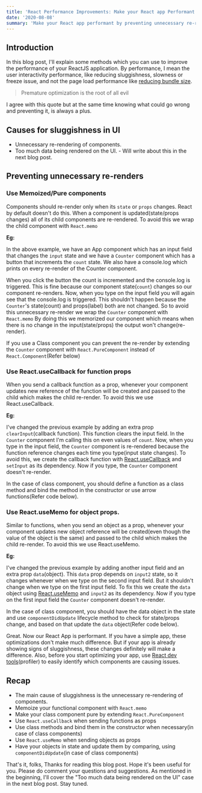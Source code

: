```yaml
---
title: 'React Performance Improvements: Make your React app Performant.'
date: '2020-08-08'
summary: 'Make your React app performant by preventing unnecessary re-renders'
---
```



## Introduction

In this blog post, I'll explain some methods which you can use to improve the performance of your ReactJS application. By performance, I mean the user interactivity performance, like reducing sluggishness, slowness or freeze issue, and not the page load performance like [reducing bundle size](https://dev.to/nikhilkumaran/webpack-optimizations-production-ready-react-app-1jl3). 

> Premature optimization is the root of all evil

I agree with this quote but at the same time knowing what could go wrong and preventing it, is always a plus.

## Causes for sluggishness in UI

- Unnecessary re-rendering of components.
- Too much data being rendered on the UI. - Will write about this in the next blog post.

## Preventing unnecessary re-renders

### Use Memoized/Pure components

Components should re-render only when its `state` or `props` changes. React by default doesn't do this. When a component is updated(state/props changes) all of its child components are re-rendered. To avoid this we wrap the child component with `React.memo`

**Eg:**

<Codesandbox src="https://codesandbox.io/embed/react-performance-eg-1-wcg93" />

In the above example, we have an App component which has an input field that changes the `input` state and we have a `Counter` component which has a button that increments the `count` state. We also have a console.log which prints on every re-render of the Counter component. 

When you click the button the count is incremented and the console.log is triggered. This is fine because our component state(`count`) changes so our component re-renders. 
Now, when you type on the input field you will again see that the console.log is triggered. This shouldn't happen because the `Counter`'s state(count) and props(label) both are not changed. 
So to avoid this unnecessary re-render we wrap the `Counter` component with `React.memo` By doing this we memorized our component which means when there is no change in the input(state/props) the output won't change(re-render).

If you use a Class component you can prevent the re-render by extending the `Counter` component with `React.PureComponent` instead of `React.Component`(Refer below)

<Codesandbox src="https://codesandbox.io/embed/react-performance-class-components-eg-1-54lu0" />

### Use React.useCallback for function props

When you send a callback function as a prop, whenever your component updates new reference of the function will be created and passed to the child which makes the child re-render. To avoid this we use React.useCallback.

**Eg:**

<Codesandbox src="https://codesandbox.io/embed/react-performance-eg-2-onbyy" />

I've changed the previous example by adding an extra prop `clearInput`(callback function).
This function clears the input field. In the `Counter` component I'm calling this on even values of `count`. Now, when you type in the input field, the `Counter` component is re-rendered because the function reference changes each time you type(input state changes). 
To avoid this, we create the callback function with [React.useCallback](https://reactjs.org/docs/hooks-reference.html#usecallback) and `setInput` as its dependency.
Now if you type, the `Counter` component doesn't re-render.

In the case of class component, you should define a function as a class method and bind the method in the constructor or use arrow functions(Refer code below).

<Codesandbox src="https://codesandbox.io/embed/react-performance-class-components-eg-2-j3zm4" />

### Use React.useMemo for object props.

Similar to functions, when you send an object as a prop, whenever your component updates new object reference will be created(even though the value of the object is the same) and passed to the child which makes the child re-render. To avoid this we use React.useMemo.

**Eg:**

<Codesandbox src="https://codesandbox.io/embed/react-performance-eg-3-nnrwy" />

I've changed the previous example by adding another input field and an extra prop `data`(object).
This `data` prop depends on `input2` state, so it changes whenever when we type on the second input field. But it shouldn't change when we type on the first input field.
To fix this we create the `data` object using [React.useMemo](https://reactjs.org/docs/hooks-reference.html#usememo) and `input2` as its dependency.
Now if you type on the first input field the `Counter` component doesn't re-render.

In the case of class component, you should have the data object in the state and use `componentDidUpdate` lifecycle method to check for state/props change, and based on that update the `data` object(Refer code below).

<Codesandbox src="https://codesandbox.io/embed/react-performance-class-components-eg-3-u7msz" />

Great. Now our React App is performant. If you have a simple app, these optimizations don't make much difference. But if your app is already showing signs of sluggishness, these changes definitely will make a difference. Also, before you start optimizing your app, use [React dev tools](https://chrome.google.com/webstore/detail/react-developer-tools/fmkadmapgofadopljbjfkapdkoienihi?hl=en)(profiler) to easily identify which components are causing issues.

## Recap

- The main cause of sluggishness is the unnecessary re-rendering of components.
- Memoize your functional component with `React.memo`
- Make your class component pure by extending `React.PureComponent`
- Use `React.useCallback` when sending functions as props
- Use class methods and bind them in the constructor when necessary(in case of class components)
- Use `React.useMemo` when sending objects as props
- Have your objects in state and update them by comparing, using `componentDidUpdate`(in case of class components)

That's it, folks, Thanks for reading this blog post. Hope it's been useful for you. Please do comment your questions and suggestions. As mentioned in the beginning, I'll cover the "Too much data being rendered on the UI" case in the next blog post. Stay tuned.


